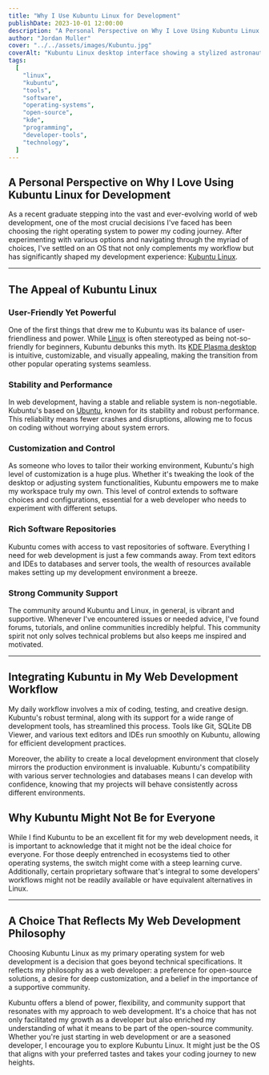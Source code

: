 ```yaml
---
title: "Why I Use Kubuntu Linux for Development"
publishDate: 2023-10-01 12:00:00
description: "A Personal Perspective on Why I Love Using Kubuntu Linux for Development"
author: "Jordan Muller"
cover: "../../assets/images/Kubuntu.jpg"
coverAlt: "Kubuntu Linux desktop interface showing a stylized astronaut in a damaged suit with a butterfly on the helmet, with various application icons visible."
tags:
  [
    "linux",
    "kubuntu",
    "tools",
    "software",
    "operating-systems",
    "open-source",
    "kde",
    "programming",
    "developer-tools",
    "technology",
  ]
---
```


## A Personal Perspective on Why I Love Using Kubuntu Linux for Development

As a recent graduate stepping into the vast and ever-evolving world of web development, one of the most crucial decisions I've faced has been choosing the right operating system to power my coding journey. After experimenting with various options and navigating through the myriad of choices, I've settled on an OS that not only complements my workflow but has significantly shaped my development experience: [Kubuntu Linux](https://kubuntu.org/).

---

## The Appeal of Kubuntu Linux

### User-Friendly Yet Powerful

One of the first things that drew me to Kubuntu was its balance of user-friendliness and power. While [Linux](https://www.linux.org/) is often stereotyped as being not-so-friendly for beginners, Kubuntu debunks this myth. Its [KDE Plasma desktop](https://kde.org/plasma-desktop/) is intuitive, customizable, and visually appealing, making the transition from other popular operating systems seamless.

### Stability and Performance

In web development, having a stable and reliable system is non-negotiable. Kubuntu's based on [Ubuntu](https://ubuntu.com/), known for its stability and robust performance. This reliability means fewer crashes and disruptions, allowing me to focus on coding without worrying about system errors.

### Customization and Control

As someone who loves to tailor their working environment, Kubuntu's high level of customization is a huge plus. Whether it's tweaking the look of the desktop or adjusting system functionalities, Kubuntu empowers me to make my workspace truly my own. This level of control extends to software choices and configurations, essential for a web developer who needs to experiment with different setups.

### Rich Software Repositories

Kubuntu comes with access to vast repositories of software. Everything I need for web development is just a few commands away. From text editors and IDEs to databases and server tools, the wealth of resources available makes setting up my development environment a breeze.

### Strong Community Support

The community around Kubuntu and Linux, in general, is vibrant and supportive. Whenever I've encountered issues or needed advice, I've found forums, tutorials, and online communities incredibly helpful. This community spirit not only solves technical problems but also keeps me inspired and motivated.

---

## Integrating Kubuntu in My Web Development Workflow

My daily workflow involves a mix of coding, testing, and creative design. Kubuntu's robust terminal, along with its support for a wide range of development tools, has streamlined this process. Tools like Git, SQLite DB Viewer, and various text editors and IDEs run smoothly on Kubuntu, allowing for efficient development practices.

Moreover, the ability to create a local development environment that closely mirrors the production environment is invaluable. Kubuntu's compatibility with various server technologies and databases means I can develop with confidence, knowing that my projects will behave consistently across different environments.

## Why Kubuntu Might Not Be for Everyone

While I find Kubuntu to be an excellent fit for my web development needs, it is important to acknowledge that it might not be the ideal choice for everyone. For those deeply entrenched in ecosystems tied to other operating systems, the switch might come with a steep learning curve. Additionally, certain proprietary software that's integral to some developers' workflows might not be readily available or have equivalent alternatives in Linux.

---

## A Choice That Reflects My Web Development Philosophy

Choosing Kubuntu Linux as my primary operating system for web development is a decision that goes beyond technical specifications. It reflects my philosophy as a web developer: a preference for open-source solutions, a desire for deep customization, and a belief in the importance of a supportive community.

Kubuntu offers a blend of power, flexibility, and community support that resonates with my approach to web development. It's a choice that has not only facilitated my growth as a developer but also enriched my understanding of what it means to be part of the open-source community. Whether you're just starting in web development or are a seasoned developer, I encourage you to explore Kubuntu Linux. It might just be the OS that aligns with your preferred tastes and takes your coding journey to new heights.
